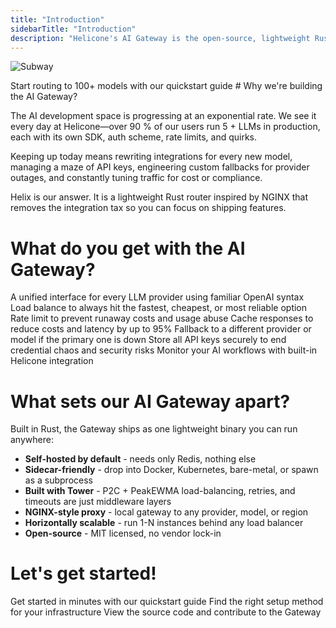```yaml
---
title: "Introduction"
sidebarTitle: "Introduction"
description: "Helicone's AI Gateway is the open-source, lightweight Rust-based solution for intelligent routing to 100+ language models."
---
```


![Subway](./images/subway.png)

<Card title="Get started in 1 minute" icon="plug" horizontal href="/quickstart">
    Start routing to 100+ models with our quickstart guide
</Card>
# Why we're building the AI Gateway?

The AI development space is progressing at an exponential rate. We see it every day at Helicone—over 90 % of our users run 5 + LLMs in production, each with its own SDK, auth scheme, rate limits, and quirks.

Keeping up today means rewriting integrations for every new model, managing a maze of API keys, engineering custom fallbacks for provider outages, and constantly tuning traffic for cost or compliance.

Helix is our answer. It is a lightweight Rust router inspired by NGINX that removes the integration tax so you can focus on shipping features.


# What do you get with the AI Gateway?

<CardGroup cols={2}>
<Card title="One line. 100+ models" icon="plug" href="/quickstart">
  A unified interface for every LLM provider using familiar OpenAI syntax
</Card>
<Card title="Smart provider selection" icon="shuffle" href="/loadbalancing">
  Load balance to always hit the fastest, cheapest, or most reliable option
</Card>
<Card title="Spending controls" icon="shield" href="/rate-limiting">
  Rate limit to prevent runaway costs and usage abuse
</Card>
<Card title="Reduced latency" icon="clock" href="/cache">
  Cache responses to reduce costs and latency by up to 95%
</Card>
<Card title="Guaranteed uptime" icon="key" href="/secret-management">
  Fallback to a different provider or model if the primary one is down
</Card>
<Card title="Centralized API keys" icon="key" href="/secret-management">
  Store all API keys securely to end credential chaos and security risks
</Card>
<Card title="Simplified tracing" icon="eye" href="/helicone">
  Monitor your AI workflows with built-in Helicone integration
</Card>
</CardGroup>

# What sets our AI Gateway apart?

Built in Rust, the Gateway ships as one lightweight binary you can run anywhere:

- **Self-hosted by default** - needs only Redis, nothing else
- **Sidecar-friendly** - drop into Docker, Kubernetes, bare-metal, or spawn as a subprocess
- **Built with Tower** - P2C + PeakEWMA load-balancing, retries, and timeouts are just middleware layers
- **NGINX-style proxy** - local gateway to any provider, model, or region
- **Horizontally scalable** - run 1-N instances behind any load balancer
- **Open-source** - MIT licensed, no vendor lock-in

# Let's get started!
<CardGroup cols={2}>
<Card title="Quickstart" icon="plug" href="/quickstart">
  Get started in minutes with our quickstart guide
</Card>
<Card title="Deployment Options" icon="plug" href="/gateway/deployment/overview">
  Find the right setup method for your infrastructure
</Card>
<Card title="GitHub" icon="github" href="https://github.com/helicone/gateway">
  View the source code and contribute to the Gateway
</Card>
</CardGroup>
